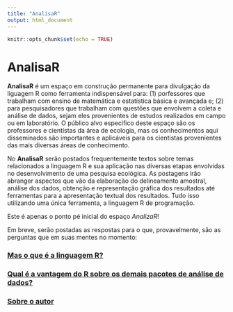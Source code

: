```yaml
---
title: "AnalisaR"
output: html_document
---
```


```r
knitr::opts_chunk$set(echo = TRUE)
```

# __AnalisaR__

__AnalisaR__ é um espaço em construção permanente para divulgação da liguagem R como ferramenta indispensável para: (1) porfessores que trabalham com ensino de matemática e estatística básica e avançada e; (2) para pesquisadores que trabalham com questões que envolvem a coleta e análise de dados, sejam eles provenientes de estudos realizados em campo ou em laboratório. O público alvo específico deste espaço são os professores e cientístas da área de ecologia, mas os conhecimentos aqui disseminados são importantes e aplicáveis para os cientistas provenientes das mais diversas áreas de conhecimento.

No __AnalisaR__ serão postados frequentemente textos sobre temas relacionados a linguagem R e sua aplicação nas diversas etapas envolvidas no desenvolvimento de uma pesquisa ecológica. As postagens irão abranger aspectos que vão da elaboração do delineamento amostral, análise dos dados, obtenção e representação gráfica dos resultados até ferramentas para a apresentação textual dos resultados. Tudo isso utilizando uma única ferramenta, a linguagem R de programação.

Este é apenas o ponto pé inicial do espaço _AnalizaR_! 

Em breve, serão postadas as respostas para o que, provavelmente, são as perguntas que em suas mentes no momento:

### [Mas o que é a linguagem R?]() 

### [Qual é a vantagem do R sobre os demais pacotes de análise de dados?]()

### [Sobre o autor]()
